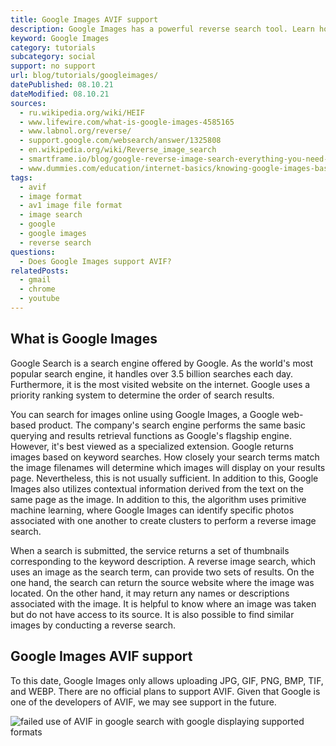 ```yaml
---
title: Google Images AVIF support
description: Google Images has a powerful reverse search tool. Learn how to use AVIF images within Google Images.
keyword: Google Images
category: tutorials
subcategory: social
support: no support
url: blog/tutorials/googleimages/
datePublished: 08.10.21
dateModified: 08.10.21
sources:
  - ru.wikipedia.org/wiki/HEIF
  - www.lifewire.com/what-is-google-images-4585165
  - www.labnol.org/reverse/
  - support.google.com/websearch/answer/1325808
  - en.wikipedia.org/wiki/Reverse_image_search
  - smartframe.io/blog/google-reverse-image-search-everything-you-need-to-know/
  - www.dummies.com/education/internet-basics/knowing-google-images-basics/
tags:
  - avif
  - image format
  - av1 image file format
  - image search
  - google
  - google images
  - reverse search
questions:
  - Does Google Images support AVIF?
relatedPosts:
  - gmail
  - chrome
  - youtube
---
```


## What is Google Images

Google Search is a search engine offered by Google. As the world's most popular search engine, it handles over 3.5 billion searches each day. Furthermore, it is the most visited website on the internet. Google uses a priority ranking system to determine the order of search results.

You can search for images online using Google Images, a Google web-based product. The company's search engine performs the same basic querying and results retrieval functions as Google's flagship engine. However, it's best viewed as a specialized extension. Google returns images based on keyword searches. How closely your search terms match the image filenames will determine which images will display on your results page. Nevertheless, this is not usually sufficient. In addition to this, Google Images also utilizes contextual information derived from the text on the same page as the image. In addition to this, the algorithm uses primitive machine learning, where Google Images can identify specific photos associated with one another to create clusters to perform a reverse image search.

When a search is submitted, the service returns a set of thumbnails corresponding to the keyword description. A reverse image search, which uses an image as the search term, can provide two sets of results. On the one hand, the search can return the source website where the image was located. On the other hand, it may return any names or descriptions associated with the image. It is helpful to know where an image was taken but do not have access to its source. It is also possible to find similar images by conducting a reverse search.

## Google Images AVIF support

To this date, Google Images only allows uploading JPG, GIF, PNG, BMP, TIF, and WEBP. There are no official plans to support AVIF. Given that Google is one of the developers of AVIF, we may see support in the future.

<Image
  src="googlesearch"
  alt="failed use of AVIF in google search with google displaying supported formats"
/>
